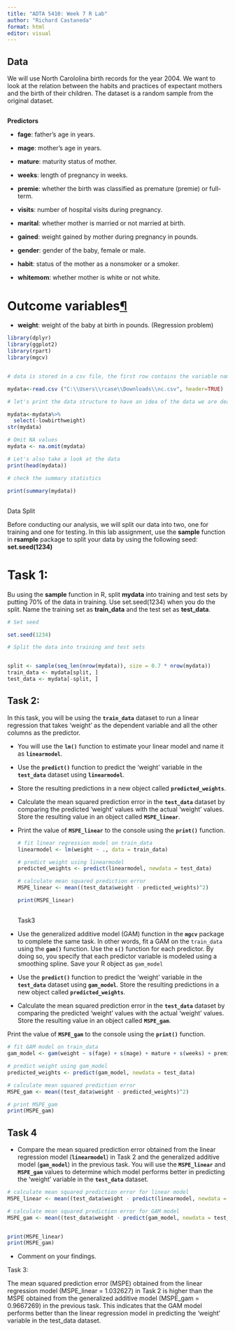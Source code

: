 ---
title: "ADTA 5410: Week 7 R Lab"
author: "Richard Castaneda"
format: html
editor: visual
---

## Data

We will use North Carololina birth records for the year 2004. We want to look at the relation between the habits and practices of expectant mothers and the birth of their children. The dataset is a random sample from the original dataset.

## 

**Predictors**

-   **fage**: father's age in years.

-   **mage**: mother's age in years.

-   **mature**: maturity status of mother.

-   **weeks**: length of pregnancy in weeks.

-   **premie**: whether the birth was classified as premature (premie) or full-term.

-   **visits**: number of hospital visits during pregnancy.

-   **marital**: whether mother is married or not married at birth.

-   **gained**: weight gained by mother during pregnancy in pounds.

-   **gender**: gender of the baby, female or male.

-   **habit**: status of the mother as a nonsmoker or a smoker.

-   **whitemom**: whether mother is white or not white.

# **Outcome variables[¶](https://instructorecdsjwfd.labs.coursera.org/notebooks/source/Week5/Week5_Lab.ipynb#Outcome-variables)**

-   **weight**: weight of the baby at birth in pounds. (Regression problem)

```{r}
library(dplyr)
library(ggplot2)
library(rpart)
library(mgcv)


# data is stored in a csv file, the first row contains the variable names. 

mydata<-read.csv ("C:\\Users\\rcase\\Downloads\\nc.csv", header=TRUE)

# let's print the data structure to have an idea of the data we are dealing with

mydata<-mydata%>%
  select(-lowbirthweight)
str(mydata)

```

```{r}

# Omit NA values
mydata <- na.omit(mydata)

# Let's also take a look at the data
print(head(mydata))

# check the summary statistics 

print(summary(mydata))


```

## 

Data Split

Before conducting our analysis, we will split our data into two, one for training and one for testing. In this lab assignment, use the **sample** function in **rsample** package to split your data by using the following seed: **set.seed(1234)**

# **Task 1:**

Bu using the **sample** function in R, split **mydata** into training and test sets by putting 70% of the data in training. Use set.seed(1234) when you do the split. Name the training set as **train_data** and the test set as **test_data**.

```{r, echo=TRUE}

# Set seed

set.seed(1234)

# Split the data into training and test sets


split <- sample(seq_len(nrow(mydata)), size = 0.7 * nrow(mydata))
train_data <- mydata[split, ]
test_data <- mydata[-split, ]

```

## Task 2:

In this task, you will be using the **`train_data`** dataset to run a linear regression that takes 'weight' as the dependent variable and all the other columns as the predictor.

-   You will use the **`lm()`** function to estimate your linear model and name it as **`linearmodel`**.

-   Use the **`predict()`** function to predict the 'weight' variable in the **`test_data`** dataset using **`linearmodel`**.

-   Store the resulting predictions in a new object called **`predicted_weights`**.

-   Calculate the mean squared prediction error in the **`test_data`** dataset by comparing the predicted 'weight' values with the actual 'weight' values. Store the resulting value in an object called **`MSPE_linear`**.

-   Print the value of **`MSPE_linear`** to the console using the **`print()`** function.

    ```{r, echo=TRUE}

    # fit linear regression model on train_data
    linearmodel <- lm(weight ~ ., data = train_data)

    # predict weight using linearmodel
    predicted_weights <- predict(linearmodel, newdata = test_data)

    # calculate mean squared prediction error
    MSPE_linear <- mean((test_data$weight - predicted_weights)^2)

    print(MSPE_linear)

    ```

    ## 

    Task3

-   Use the generalized additive model (GAM) function in the **`mgcv`** package to complete the same task. In other words, fit a GAM on the `train_data` using the **`gam()`** function. Use the **`s()`** function for each predictor. By doing so, you specify that each predictor variable is modeled using a smoothing spline. Save your R object as `gam_model`

-   Use the **`predict()`** function to predict the 'weight' variable in the **`test_data`** dataset using **`gam_model`**. Store the resulting predictions in a new object called **`predicted_weights`**.

-   Calculate the mean squared prediction error in the **`test_data`** dataset by comparing the predicted 'weight' values with the actual 'weight' values. Store the resulting value in an object called **`MSPE_gam`**.

Print the value of **`MSPE_gam`** to the console using the **`print()`** function.

```{r, echo=TRUE}


# fit GAM model on train_data
gam_model <- gam(weight ~ s(fage) + s(mage) + mature + s(weeks) + premie + s(visits) + marital + s(gained) + gender + habit + whitemom, data = train_data)

# predict weight using gam_model
predicted_weights <- predict(gam_model, newdata = test_data)

# calculate mean squared prediction error
MSPE_gam <- mean((test_data$weight - predicted_weights)^2)

# print MSPE_gam
print(MSPE_gam)
```

## Task 4

-   Compare the mean squared prediction error obtained from the linear regression model (**`linearmodel`**) in Task 2 and the generalized additive model (**`gam_model`**) in the previous task. You will use the **`MSPE_linear`** and **`MSPE_gam`** values to determine which model performs better in predicting the 'weight' variable in the **`test_data`** dataset.

```{r,echo=TRUE}
# calculate mean squared prediction error for linear model
MSPE_linear <- mean((test_data$weight - predict(linearmodel, newdata = test_data))^2)

# calculate mean squared prediction error for GAM model
MSPE_gam <- mean((test_data$weight - predict(gam_model, newdata = test_data, type = "response"))^2)


print(MSPE_linear)
print(MSPE_gam)

```

-   Comment on your findings.

Task 3:

The mean squared prediction error (MSPE) obtained from the linear regression model (MSPE_linear = 1.032627) in Task 2 is higher than the MSPE obtained from the generalized additive model (MSPE_gam = 0.9667269) in the previous task. This indicates that the GAM model performs better than the linear regression model in predicting the 'weight' variable in the test_data dataset.
